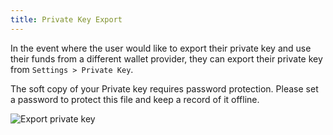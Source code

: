 ```yaml
---
title: Private Key Export
---
```


In the event where the user would like to export their private key and use their
funds from a different wallet provider, they can export their private key from
`Settings > Private Key`.

The soft copy of your Private key requires password protection. Please set a
password to protect this file and keep a record of it offline.

![Export private key](../../../static/assets/privatekeyexport.png)
